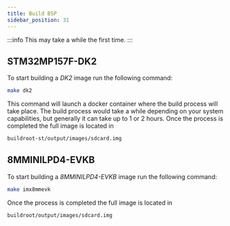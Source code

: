 ```yaml
---
title: Build BSP
sidebar_position: 31
---
```


:::info
This may take a while the first time.
:::

## STM32MP157F-DK2

To start building a *DK2* image run the following command:

```bash
make dk2
```
This command will launch a docker container where the build process will
take place. The build process would take a while depending on your system
capabilities, but generally it can take up to 1 or 2 hours.
Once the process is completed the full image is located in

```bash
buildroot-st/output/images/sdcard.img
```

## 8MMINILPD4-EVKB

To start building a *8MMINILPD4-EVKB* image run the following command:

```bash
make imx8mmevk 
```

Once the process is completed the full image is located in

```bash
buildroot/output/images/sdcard.img
```

<!--## Qemu (emulation)-->

<!--There are two possible targets-->

<!--- `qemu`: for ARMv7-->
<!--- `qemu8`: for ARMv8-->

<!--While all examples will concentrate on ARMv7, the other targets are available too.-->

<!--### ARMv7-->

<!--```bash-->
<!--make build qemu-->
<!--```-->

<!--### ARMv8-->

<!--```bash-->
<!--make build qemu8-->
<!--```-->

